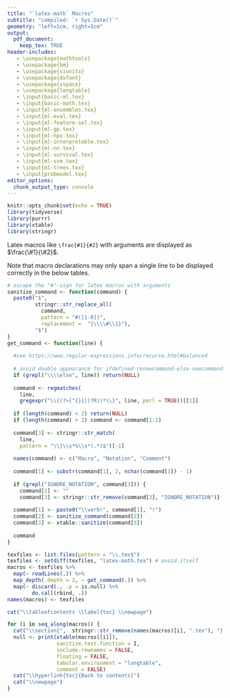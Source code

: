 ```yaml
---
title: "`latex-math` Macros"
subtitle: "compiled: `r Sys.Date()`"
geometry: "left=1cm, right=1cm"
output: 
  pdf_document:
    keep_tex: TRUE
header-includes:
   - \usepackage{mathtools}
   - \usepackage{bm}
   - \usepackage{siunitx}
   - \usepackage{dsfont}
   - \usepackage{xspace}
   - \usepackage{longtable}
   - \input{basic-ml.tex}
   - \input{basic-math.tex}
   - \input{ml-ensembles.tex}
   - \input{ml-eval.tex}
   - \input{ml-feature-sel.tex}
   - \input{ml-gp.tex}
   - \input{ml-hpo.tex}
   - \input{ml-interpretable.tex}
   - \input{ml-nn.tex}
   - \input{ml-survival.tex}
   - \input{ml-svm.tex}
   - \input{ml-trees.tex}
   - \input{probmodel.tex}
editor_options: 
  chunk_output_type: console
---
```


```r
knitr::opts_chunk$set(echo = TRUE)
library(tidyverse)
library(purrr)
library(xtable)
library(stringr)
```

<!-- Run this file with rmarkdown::render() to recreate the tables.  -->

Latex macros like `\frac{#1}{#2}` with arguments are displayed as $\frac{\#1}{\#2}$.

Note that macro declarations may only span a single line to be displayed correctly in the below tables.


```r
# escape the "#"-sign for latex macros with arguments
sanitize_command <- function(command) {
  paste0("$", 
         stringr::str_replace_all(
           command, 
           pattern = "#([1-9])",
           replacement =  "{\\\\#\\1}"), 
         "$")
}
get_command <- function(line) {
  
  #see https://www.regular-expressions.info/recurse.html#balanced
  
  # avoid double appearance for ifdefined-renewcommand-else-newcommand
  if (grepl("\\\\else", line)) return(NULL)
  
  command <- regmatches(
    line,
    gregexpr("\\{(?>[^{}]|(?R))*\\}", line, perl = TRUE))[[1]]
  
  if (length(command) < 2) return(NULL)
  if (length(command) > 2) command <- command[1:2]
  
  command[3] <- stringr::str_match(
    line,
    pattern = "\\}\\s*%\\s*(.*)$")[-1]
  
  names(command) <- c("Macro", "Notation", "Comment")
  
  command[1] <- substr(command[1], 2, nchar(command[1]) - 1)
  
  if (grepl("IGNORE_NOTATION", command[3])) {
    command[2] <- ""
    command[3] <- stringr::str_remove(command[3], "IGNORE_NOTATION")}
  
  command[1] <- paste0("\\verb!", command[1], "!")
  command[2] <- sanitize_command(command[2])
  command[3] <- xtable::sanitize(command[3])
  
  command
}

texfiles <- list.files(pattern = "\\.tex$")
texfiles <- setdiff(texfiles, "latex-math.tex") # avoid itself
macros <- texfiles %>% 
  map(~ readLines(.)) %>% 
  map_depth(.depth = 2, ~ get_command(.)) %>% 
  map(~ discard(., .p = is.null) %>% 
        do.call(rbind, .)) 
names(macros) <- texfiles
```

```r
cat("\\tableofcontents \\label{toc} \\newpage")

for (i in seq_along(macros)) {
  cat("\\section{",  stringr::str_remove(names(macros)[i], ".tex"), "} ")
  null <- print(xtable(macros[[i]]),
                sanitize.text.function = I,
                include.rownames = FALSE,
                floating = FALSE,
                tabular.environment = "longtable",
                comment = FALSE)
  cat("\\hyperlink{toc}{Back to contents}")
  cat("\\newpage")
}
```
